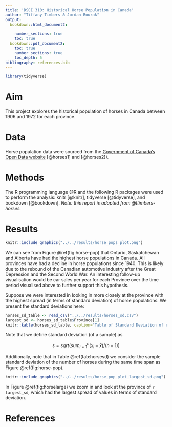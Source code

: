 ```yaml
---
title: 'DSCI 310: Historical Horse Population in Canada'
author: "Tiffany Timbers & Jordan Bourak"
output:
  bookdown::html_document2:
    
    number_sections: true
    toc: true
  bookdown::pdf_document2:
    toc: true
    number_sections: true
    toc_depth: 5
bibliography: references.bib
---
```


```r
library(tidyverse)
```

# Aim

This project explores the historical population of horses in Canada between 1906 and 1972 for each province.

# Data

Horse population data were sourced from the [Government of Canada's Open Data website](http://open.canada.ca/en/open-data) [@horses1] and [@horses2]).

# Methods

The R programming language @R and the following R packages were used to perform the analysis: knitr [@knitr], tidyverse [@tidyverse], and bookdown [@bookdown]. *Note: this report is adapted from @ttimbers-horses.*

# Results

```r
knitr::include_graphics("../../results/horse_pops_plot.png")
```


We can see from Figure \@ref(fig:horse-pop) that Ontario, Saskatchewan and Alberta have had the highest horse populations in Canada. All provinces have had a decline in horse populations since 1940. This is likely due to the rebound of the Canadian automotive industry after the Great Depression and the Second World War. An interesting follow-up visualisation would be car sales per year for each Province over the time period visualised above to further support this hypothesis.

Suppose we were interested in looking in more closely at the province with the highest spread (in terms of standard deviation) of horse populations. We present the standard deviations here:

```r
horses_sd_table <- read_csv("../../results/horses_sd.csv")
largest_sd <- horses_sd_table$Province[1]
knitr::kable(horses_sd_table, caption="Table of Standard Deviation of each horses in each Provinces")
```

Note that we define standard deviation (of a sample) as

$$s = sqrt( sum_{i = 1}^n(x_i - \bar{x}) / (n-1))$$

Additionally, note that in Table \@ref(tab:horsesd) we consider the sample standard deviation of the number of horses during the same time span as Figure \@ref(fig:horse-pop).

```r
knitr::include_graphics("../../results/horse_pop_plot_largest_sd.png")
```

In Figure \@ref(fig:horselarge) we zoom in and look at the province of `r largest_sd`, which had the largest spread of values in terms of standard deviation.

# References

